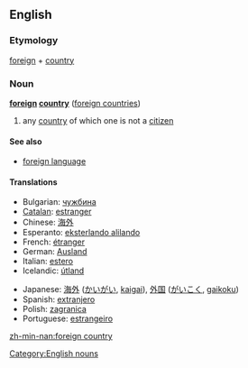==English==

===Etymology===
[[foreign]] + [[country]]

===Noun===
'''[[foreign]] [[country]]''' ([[foreign countries]])

# any [[country]] of which one is not a [[citizen]]

====See also====
* [[foreign language]]

====Translations====
{{trans-top|any country of which one is not a citizen}}
* Bulgarian: [[чужбина]]
* [[Catalan]]: [[estranger]]
* Chinese: [[海外]]
* Esperanto: [[eksterlando alilando]]
* French: [[étranger]]
* German: [[Ausland]] {{n}}
* Italian: [[estero]]
* Icelandic: [[útland]] {{n}}
{{trans-mid}}
* Japanese: [[海外]] ([[かいがい]], [[kaigai]]), [[外国]] ([[がいこく]], [[gaikoku]])
* Spanish: [[extranjero]]
* Polish: [[zagranica]]
* Portuguese: [[estrangeiro]]
{{trans-bottom}}

[[Category:English nouns]]

[[zh-min-nan:foreign country]]